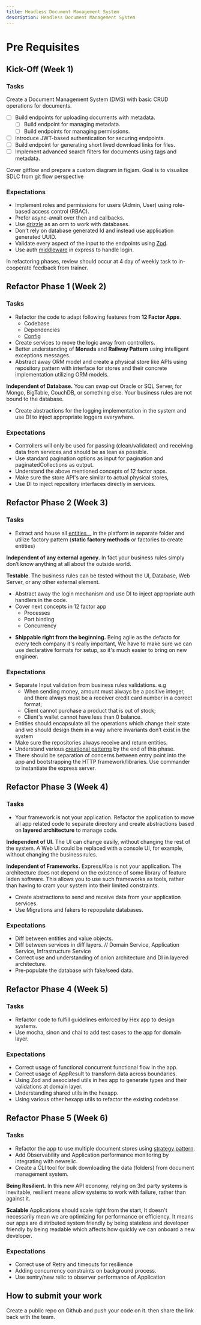 ```yaml
---
title: Headless Document Management System
description: Headless Document Management System
---
```



# Pre Requisites

## Kick-Off (Week 1)

### Tasks

Create a Document Management System (DMS) with basic CRUD operations for documents.

- [ ] Build endpoints for uploading documents with metadata.
  - [ ] Build endpoint for managing metadata.
  - [ ] Build endpoints for managing permissions.
- [ ] Introduce JWT-based authentication for securing endpoints.
- [ ] Build endpoint for generating short lived download links for files. 
- [ ] Implement advanced search filters for documents using tags and metadata.

Cover gitflow and prepare a custom diagram in figjam. Goal is to visualize SDLC from git flow perspective

### Expectations

* Implement roles and permissions for users (Admin, User) using role-based access control (RBAC).
* Prefer async-await over then and callbacks.
* Use [drizzle](https://orm.drizzle.team/) as an orm to work with databases.
* Don't rely on database generated Id and instead use application generated UUID.
* Validate every aspect of the input to the endpoints using [Zod](https://www.npmjs.com/package/zod).
* Use auth [middleware](https://refactoring.guru/design-patterns/chain-of-responsibility) in express to handle login.


<Aside type='caution' title='Note' >

In refactoring phases, review should occur at 4 day of weekly task to in-cooperate feedback from trainer. 

</Aside>

## Refactor Phase 1 (Week 2)

### Tasks

* Refactor the code to adapt following features from __12 Factor Apps__.
  * Codebase
  * Dependencies
  * [Config](https://www.npmjs.com/package/dotenv)
* Create services to move the logic away from controllers.
* Better understanding of __Monads__ and __Railway Pattern__  using intelligent exceptions messages.
* Abstract away ORM model and create a physical store like APIs using repository pattern with interface for stores and their concrete implementation utilizing ORM models.

  
<Aside type='tip' title='Principles At Play' >

**Independent of Database.** You can swap out Oracle or SQL Server, for Mongo, BigTable, CouchDB, or something else. Your business rules are not bound to the database.

</Aside>


* Create abstractions for the logging implementation in the system and use DI to inject appropriate loggers everywhere.

### Expectations

* Controllers will only be used for passing (clean/validated) and receiving data from services and should be as lean as possible.
* Use standard pagination options as input for pagination and paginatedCollections as output.
* Understand the above mentioned concepts of 12 factor apps.
* Make sure the store API's are similar to actual physical stores, 
* Use DI to inject repository interfaces directly in services.



## Refactor Phase 2 (Week 3)

### Tasks

* Extract and house all [entities](https://www.raywenderlich.com/books/real-world-android-by-tutorials/v1.0/chapters/3-domain-layer)__ in the platform in separate folder and utilize factory pattern (__static factory methods__ or factories to create entities)


<Aside type='tip' title='Principles At Play' >

**Independent of any external agency.** In fact your business rules simply don’t know anything at all about the outside world.


**Testable**. The business rules can be tested without the UI, Database, Web Server, or any other external element.

</Aside>

- Abstract away the login mechanism and use DI to inject appropriate auth handlers in the code.
- Cover next concepts in 12 factor app
  - Processes
  - Port binding
  - Concurrency


<Aside type='tip' title='Principles At Play' >

* **Shippable right from the beginning.** Being agile as the defacto for every tech company it's really important, We have to make sure we can use declarative formats for setup, so it's much easier to bring on new engineer.

</Aside>

### Expectations

* Separate Input validation from business rules validations. e.g 
  * When sending money, amount must always be a positive integer, and there always must be a receiver credit card number in a correct format;
  * Client cannot purchase a product that is out of stock;
  * Client's wallet cannot have less than 0 balance. 
* Entities should encapsulate all the operations which change their state and we should design them in a way where invariants don’t exist in the system  
* Make sure the repositories always receive and return entities.
* Understand various [creational patterns](https://refactoring.guru/design-patterns/creational-patterns) by the end of this phase.
* There should be separation of concerns between entry point into the app and bootstrapping the HTTP framework/libraries. Use commander to instantiate the express server.

## Refactor Phase 3 (Week 4)

### Tasks

* Your framework is not your application. Refactor the application to move all app related code to separate directory and create abstractions based on __layered architecture__ to manage code.


<Aside type='tip' title='Principles At Play' >

**Independent of UI.** The UI can change easily, without changing the rest of the system. A Web UI could be replaced with a console UI, for example, without changing the business rules.


**Independent of Frameworks.** Express/Koa is not your application. The architecture does not depend on the existence of some library of feature laden software. This allows you to use such frameworks as tools, rather than having to cram your system into their limited constraints.

</Aside>

* Create abstractions to send and receive data from your application services.
* Use Migrations and fakers to repopulate databases.

### Expectations

* Diff between entities and value objects.
* Diff between services in diff layers. // Domain Service, Application Service, Infrastructure Service
* Correct use and understanding of onion architecture and DI in layered architecture.
* Pre-populate the database with fake/seed data.


## Refactor Phase 4 (Week 5)

### Tasks

* Refactor code to fulfill guidelines enforced by Hex app to design systems.
* Use mocha, sinon and chai to add test cases to the app for domain layer.

### Expectations

* Correct usage of functional concurrent functional flow in the app.
* Correct usage of AppResult to transform data across boundaries.
* Using Zod and associated utils in hex app to generate types and their validations at domain layer.
* Understanding shared utils in the hexapp.
* Using various other hexapp utils to refactor the existing codebase.

## Refactor Phase 5 (Week 6)

### Tasks

* Refactor the app to use multiple document stores using [strategy pattern](https://refactoring.guru/design-patterns/strategy).
* Add Observability and Application performance monitoring by integrating with newrelic.
* Create a CLI tool for bulk downloading the data (folders) from document management system.


<Aside type='tip' title='Principles At Play' >

**Being Resilient.** In this new API economy, relying on 3rd party systems is inevitable, resilient means allow systems to work with failure, rather than against it.


**Scalable** Applications should scale right from the start, It doesn't necessarily mean we are optimizing for performance or efficiency. It means our apps are distributed system friendly by being stateless and developer friendly by being readable which affects how quickly we can onboard a new developer.

</Aside>

### Expectations
* Correct use of Retry and timeouts for resilience 
* Adding concurrency constraints on background process.
* Use sentry/new relic to observer performance of Application

## How to submit your work

Create a public repo on Github and push your code on it. then share the link back with the team.

